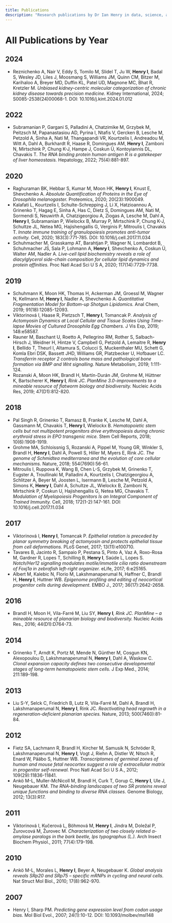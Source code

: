 ```yaml
---
title: Publications
description: "Research publications by Dr Ian Henry in data, science, and leadership."
---
```


# All Publications by Year

## 2024
- Reznichenko A, Nair V, Eddy S, Tomilo M, Slidel T, Ju W, <strong>Henry I</strong>, Badal S, Wesley JD, Liles J, Moosmang S, Williams JM, Quinn CM, Bitzer M, Karihaloo A, Breyer MD, Duffin KL, Patel UD, Magnone MC, Bhat R, Kretzler M. *Unbiased kidney-centric molecular categorization of chronic kidney disease towards precision medicine.* Kidney International, 2024; S0085-2538(24)00068-1. DOI: 10.1016/j.kint.2024.01.012

## 2022
- Subramanian P, Gargani S, Palladini A, Chatzimike M, Grzybek M, Peitzsch M, Papanastasiou AD, Pyrina I, Ntafis V, Gercken B, Lesche M, Petzold A, Sinha A, Nati M, Thangapandi VR, Kourtzelis I, Andreadou M, Witt A, Dahl A, Burkhardt R, Haase R, Domingues AM, <strong>Henry I</strong>, Zamboni N, Mirtschink P, Chung K-J, Hampe J, Coskun Ü, Kontoyiannis DL, Chavakis T. *The RNA binding protein human antigen R is a gatekeeper of liver homeostasis.* Hepatology, 2022; 75(4):881-897.

## 2020
- Raghuraman BK, Hebbar S, Kumar M, Moon HK, <strong>Henry I</strong>, Knust E, Shevchenko A. *Absolute Quantification of Proteins in the Eye of Drosophila melanogaster.* Proteomics, 2020; 20(23):1900049.  
- Kalafati L, Kourtzelis I, Schulte-Schrepping J, Li X, Hatzioannou A, Grinenko T, Hagag E, Sinha A, Has C, Dietz S, Domingues AM, Nati M, Sormendi S, Neuwirth A, Chatzigeorgiou A, Ziogas A, Lesche M, Dahl A, <strong>Henry I</strong>, Subramanian P, Wielockx B, Murray P, Mirtschink P, Chung K-J, Schultze JL, Netea MG, Hajishengallis G, Verginis P, Mitroulis I, Chavakis T. *Innate immune training of granulopoiesis promotes anti-tumor activity.* Cell, 2020; 183(3):771-785. DOI: 10.1016/j.cell.2017.11.034  
- Schuhmacher M, Grasskamp AT, Barahtjan P, Wagner N, Lombardot B, Schuhmacher JS, Sala P, Lohmann A, <strong>Henry I</strong>, Shevchenko A, Coskun Ü, Walter AM, Nadler A. *Live-cell lipid biochemistry reveals a role of diacylglycerol side-chain composition for cellular lipid dynamics and protein affinities.* Proc Natl Acad Sci U S A, 2020; 117(14):7729-7738.

## 2019
- Schuhmann K, Moon HK, Thomas H, Ackerman JM, Groessl M, Wagner N, Kellmann M, <strong>Henry I</strong>, Nadler A, Shevchenko A. *Quantitative Fragmentation Model for Bottom-up Shotgun Lipidomics.* Anal Chem, 2019; 91(18):12085-12093.  
- Viktorinová I, Haase R, Pietzsch T, <strong>Henry I</strong>, Tomancak P. *Analysis of Actomyosin Dynamics at Local Cellular and Tissue Scales Using Time-lapse Movies of Cultured Drosophila Egg Chambers.* J Vis Exp, 2019; 148:e58587.  
- Rauner M, Baschant U, Roetto A, Pellegrino RM, Rother S, Salbach-Hirsch J, Weidner H, Hintze V, Campbell G, Petzold A, Lemaitre R, <strong>Henry I</strong>, Bellido T, Theurl I, Altamura S, Colucci S, Muckenthaler MU, Schett G, Komla Ebri DSK, Bassett JHD, Williams GR, Platzbecker U, Hofbauer LC. *Transferrin receptor 2 controls bone mass and pathological bone formation via BMP and Wnt signalling.* Nature Metabolism, 2019; 1:111-124.  
- Rozanski A, Moon HK, Brandl H, Martín-Durán JM, Grohme M, Hüttner K, Bartscherer K, <strong>Henry I</strong>*, Rink JC*. *PlanMine 3.0-improvements to a mineable resource of flatworm biology and biodiversity.* Nucleic Acids Res, 2019; 47(D1):812-820.

## 2018
- Pal Singh R, Grinenko T, Ramasz B, Franke K, Lesche M, Dahl A, Gassmann M, Chavakis T, <strong>Henry I</strong>, Wielockx B. *Hematopoietic stem cells but not multipotent progenitors drive erythropoiesis during chronic erythroid stress in EPO transgenic mice.* Stem Cell Reports, 2018; 10(6):1908-1919.  
- Grohme MA, Schloissnig S, Rozanski A, Pippel M, Young GR, Winkler S, Brandl H, <strong>Henry I</strong>, Dahl A, Powell S, Hiller M, Myers E, Rink JC. *The genome of Schmidtea mediterranea and the evolution of core cellular mechanisms.* Nature, 2018; 554(7690):56-61.  
- Mitroulis I, Ruppova K, Wang B, Chen L-S, Grzybek M, Grinenko T, Eugster A, Troullinaki M, Palladini A, Kourtzelis I, Chatzigeorgiou A, Schlitzer A, Beyer M, Joosten L, Isermann B, Lesche M, Petzold A, Simons K, <strong>Henry I</strong>, Dahl A, Schultze JL, Wielockx B, Zamboni N, Mirtschink P, Coskun U, Hajishengallis G, Netea MG, Chavakis T. *Modulation of Myelopoiesis Progenitors Is an Integral Component of Trained Immunity.* Cell, 2018; 172(1-2):147-161. DOI: 10.1016/j.cell.2017.11.034

## 2017
- Viktorinová I, <strong>Henry I</strong>, Tomancak P. *Epithelial rotation is preceded by planar symmetry breaking of actomyosin and protects epithelial tissue from cell deformations.* PLoS Genet, 2017; 13(11):e100710.  
- Tavares B, Jacinto R, Sampaio P, Pestana S, Pinto A, Vaz A, Roxo-Rosa M, Gardner R, Lopes T, Schilling B, <strong>Henry I</strong>, Saúde L, Lopes S. *Notch/Her12 signalling modulates motile/immotile cilia ratio downstream of Foxj1a in zebrafish left-right organizer.* eLife, 2017; 6:e25165.  
- Albert M, Kalebic N, Florio M, Lakshmanaperumal N, Haffner C, Brandl H, <strong>Henry I</strong>, Huttner WB. *Epigenome profiling and editing of neocortical progenitor cells during development.* EMBO J., 2017; 36(17):2642-2658.

## 2016
- Brandl H, Moon H, Vila-Farré M, Liu SY, <strong>Henry I</strong>*, Rink JC*. *PlanMine – a mineable resource of planarian biology and biodiversity.* Nucleic Acids Res., 2016; 44(D1):D764-73.

## 2014
- Grinenko T, Arndt K, Portz M, Mende N, Günther M, Cosgun KN, Alexopoulou D, Lakshmanaperumal N, <strong>Henry I</strong>, Dahl A, Waskow C. *Clonal expansion capacity defines two consecutive developmental stages of long-term hematopoietic stem cells.* J Exp Med., 2014; 211:189-198.

## 2013
- Liu S-Y, Selck C, Friedrich B, Lutz R, Vila-Farré M, Dahl A, Brandl H, Lakshmanaperumal N, <strong>Henry I</strong>, Rink JC. *Reactivating head regrowth in a regeneration-deficient planarian species.* Nature, 2013; 500(7460):81-84.

## 2012
- Fietz SA, Lachmann R, Brandl H, Kircher M, Samusik N, Schröder R, Lakshmanaperumal N, <strong>Henry I</strong>, Vogt J, Riehn A, Distler W, Nitsch R, Enard W, Pääbo S, Huttner WB. *Transcriptomes of germinal zones of human and mouse fetal neocortex suggest a role of extracellular matrix in progenitor self-renewal.* Proc Natl Acad Sci U S A., 2012; 109(29):11836-11841.  
- Ankö M-L, Muller-McNicoll M, Brandl H, Curk T, Gorup C, <strong>Henry I</strong>, Ule J, Neugebauer KM. *The RNA-binding landscapes of two SR proteins reveal unique functions and binding to diverse RNA classes.* Genome Biology, 2012; 13(3):R17.

## 2011
- Viktorinová I, Kučerová L, Böhmová M, <strong>Henry I</strong>, Jindra M, Doležal P, Žurovcová M, Žurovec M. *Characterization of two closely related α-amylase paralogs in the bark beetle, Ips typographus (L.).* Arch Insect Biochem Physiol., 2011; 77(4):179-198.

## 2010
- Ankö M-L, Morales L, <strong>Henry I</strong>, Beyer A, Neugebauer K. *Global analysis reveals SRp20 and SRp75 – specific mRNPs in cycling and neural cells.* Nat Struct Mol Biol., 2010; 17(8):962-970.  

## 2007
- Henry I, Sharp PM. *Predicting gene expression level from codon usage bias.* Mol Biol Evol., 2007; 24(1):10-12. DOI: 10.1093/molbev/msl148


